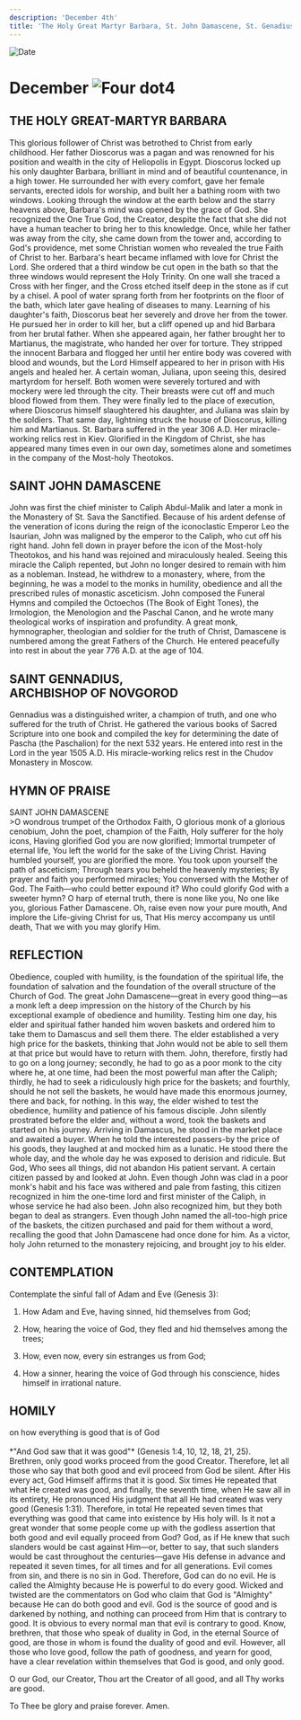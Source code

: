 ```yaml
---
description: 'December 4th'
title: 'The Holy Great Martyr Barbara, St. John Damascene, St. Genadius, Archbishop of Novgorod'
---
```


<CustomPaginator />
<RunningHead />

<Image src="/title-imprint.png" height={68} width={50} alt="Date" className="title-imprint"/>

# <div id="date">December <Image className="four-dot" src="/four-dot.png" height={15} width={15} alt="Four dot" />4</div>

## THE HOLY GREAT-MARTYR BARBARA

This glorious follower of Christ was betrothed to Christ from early childhood. Her father Dioscorus was a pagan and was renowned for his position and wealth in the city of Heliopolis in Egypt. Dioscorus locked up his only daughter Barbara, brilliant in mind and of beautiful countenance, in a high tower. He surrounded her with every comfort, gave her female servants, erected idols for worship, and built her a bathing room with two windows. Looking through the window at the earth below and the starry heavens above, Barbara's mind was opened by the grace of God. She recognized the One True God, the Creator, despite the fact that she did not have a human teacher to bring her to this knowledge. Once, while her father was away from the city, she came down from the tower and, according to God's providence, met some Christian women who revealed the true Faith of Christ to her. Barbara's heart became inflamed with love for Christ the Lord. She ordered that a third window be cut open in the bath so that the three windows would represent the Holy Trinity. On one wall she traced a Cross with her finger, and the Cross etched itself deep in the stone as if cut by a chisel. A pool of water sprang forth from her footprints on the floor of the bath, which later gave healing of diseases to many. Learning of his daughter's faith, Dioscorus beat her severely and drove her from the tower. He pursued her in order to kill her, but a cliff opened up and hid Barbara from her brutal father. When she appeared again, her father brought her to Martianus, the magistrate, who handed her over for torture. They stripped the innocent Barbara and flogged her until her entire body was covered with blood and wounds, but the Lord Himself appeared to her in prison with His angels and healed her. A certain woman, Juliana, upon seeing this, desired martyrdom for herself. Both women were severely tortured and with mockery were led through the city. Their breasts were cut off and much blood flowed from them. They were finally led to the place of execution, where Dioscorus himself slaughtered his daughter, and Juliana was slain by the soldiers. That same day, lightning struck the house of Dioscorus, killing him and Martianus. St. Barbara suffered in the year 306 A.D. Her miracle-working relics rest in Kiev. Glorified in the Kingdom of Christ, she has appeared many times even in our own day, sometimes alone and sometimes in the company of the Most-holy Theotokos.

## SAINT JOHN DAMASCENE

John was first the chief minister to Caliph Abdul-Malik and later a monk in the Monastery of St. Sava the Sanctified. Because of his ardent defense of the veneration of icons during the reign of the iconoclastic Emperor Leo the Isaurian, John was maligned by the emperor to the Caliph, who cut off his right hand. John fell down in prayer before the icon of the Most-holy Theotokos, and his hand was rejoined and miraculously healed. Seeing this miracle the Caliph repented, but John no longer desired to remain with him as a nobleman. Instead, he withdrew to a monastery, where, from the beginning, he was a model to the monks in humility, obedience and all the prescribed rules of monastic asceticism. John composed the Funeral Hymns and compiled the Octoechos (The Book of Eight Tones), the Irmologion, the Menologion and the Paschal Canon, and he wrote many theological works of inspiration and profundity. A great monk, hymnographer, theologian and soldier for the truth of Christ, Damascene is numbered among the great Fathers of the Church. He entered peacefully into rest in about the year 776 A.D. at the age of 104.

## SAINT GENNADIUS,<br />ARCHBISHOP OF NOVGOROD

Gennadius was a distinguished writer, a champion of truth, and one who suffered for the truth of Christ. He gathered the various books of Sacred Scripture into one book and compiled the key for determining the date of Pascha (the Paschalion) for the next 532 years. He entered into rest in the Lord in the year 1505 A.D. His miracle-working relics rest in the Chudov Monastery in Moscow.


## HYMN OF PRAISE
<div style={{textAlign:'center', color:'crimson', fontWeight:'bold'}}>
SAINT JOHN DAMASCENE
</div>
>O wondrous trumpet of the Orthodox Faith,  
O glorious monk of a glorious cenobium,  
John the poet, champion of the Faith,  
Holy sufferer for the holy icons,  
Having glorified God you are now glorified;  
Immortal trumpeter of eternal life,  
You left the world for the sake of the Living Christ.  
Having humbled yourself, you are glorified the more.  
You took upon yourself the path of asceticism;  
Through tears you beheld the heavenly mysteries;  
By prayer and faith you performed miracles;  
You conversed with the Mother of God.  
The Faith—who could better expound it?  
Who could glorify God with a sweeter hymn?  
O harp of eternal truth, there is none like you,  
No one like you, glorious Father Damascene.  
Oh, raise even now your pure mouth,  
And implore the Life-giving Christ for us,  
That His mercy accompany us until death,  
That we with you may glorify Him.  


## REFLECTION

Obedience, coupled with humility, is the foundation of the spiritual life, the foundation of salvation and the foundation of the overall structure of the Church of God. The great John Damascene—great in every good thing—as a monk left a deep impression on the history of the Church by his exceptional example of obedience and humility. Testing him one day, his elder and spiritual father handed him woven baskets and ordered him to take them to Damascus and sell them there. The elder established a very high price for the baskets, thinking that John would not be able to sell them at that price but would have to return with them. John, therefore, firstly had to go on a long journey; secondly, he had to go as a poor monk to the city where he, at one time, had been the most powerful man after the Caliph; thirdly, he had to seek a ridiculously high price for the baskets; and fourthly, should he not sell the baskets, he would have made this enormous journey, there and back, for nothing. In this way, the elder wished to test the obedience, humility and patience of his famous disciple. John silently prostrated before the elder and, without a word, took the baskets and started on his journey. Arriving in Damascus, he stood in the market place and awaited a buyer. When he told the interested passers-by the price of his goods, they laughed at and mocked him as a lunatic. He stood there the whole day, and the whole day he was exposed to derision and ridicule. But God, Who sees all things, did not abandon His patient servant. A certain citizen passed by and looked at John. Even though John was clad in a poor monk's habit and his face was withered and pale from fasting, this citizen recognized in him the one-time lord and first minister of the Caliph, in whose service he had also been. John also recognized him, but they both began to deal as strangers. Even though John named the all-too-high price of the baskets, the citizen purchased and paid for them without a word, recalling the good that John Damascene had once done for him. As a victor, holy John returned to the monastery rejoicing, and brought joy to his elder.


## CONTEMPLATION

Contemplate the sinful fall of Adam and Eve (Genesis 3):

1. How Adam and Eve, having sinned, hid themselves from God;

2. How, hearing the voice of God, they fled and hid themselves among the trees;

3. How, even now, every sin estranges us from God;

4. How a sinner, hearing the voice of God through his conscience, hides himself in irrational nature.


## HOMILY
<div style={{textAlign:'center', color:'crimson', fontWeight:'bold'}}>
on how everything is good that is of God
</div>
<br />
<div style={{textAlign:'right'}}>
*"And God saw that it was good"* (Genesis 1:4, 10, 12, 18, 21, 25).
</div>
Brethren, only good works proceed from the good Creator. Therefore, let all those who say that both good and evil proceed from God be silent. After His every act, God Himself affirms that it is good. Six times He repeated that what He created was good, and finally, the seventh time, when He saw all in its entirety, He pronounced His judgment that all He had created was very good (Genesis 1:31). Therefore, in total He repeated seven times that everything was good that came into existence by His holy will. Is it not a great wonder that some people come up with the godless assertion that both good and evil equally proceed from God? God, as if He knew that such slanders would be cast against Him—or, better to say, that such slanders would be cast throughout the centuries—gave His defense in advance and repeated it seven times, for all times and for all generations. Evil comes from sin, and there is no sin in God. Therefore, God can do no evil. He is called the Almighty because He is powerful to do every good. Wicked and twisted are the commentators on God who claim that God is "Almighty" because He can do both good and evil. God is the source of good and is darkened by nothing, and nothing can proceed from Him that is contrary to good. It is obvious to every normal man that evil is contrary to good. Know, brethren, that those who speak of duality in God, in the eternal Source of good, are those in whom is found the duality of good and evil. However, all those who love good, follow the path of goodness, and yearn for good, have a clear revelation within themselves that God is good, and only good.

O our God, our Creator, Thou art the Creator of all good, and all Thy works are good.

To Thee be glory and praise forever. Amen.

